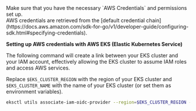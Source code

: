 <Warning>
  Make sure that you have the necessary `AWS Credentials` and permissions set up.<br />
  AWS credentials are retrieved from the [default credential chain](https://docs.aws.amazon.com/sdk-for-go/v1/developer-guide/configuring-sdk.html#specifying-credentials).
</Warning>

**Setting up AWS credentials with AWS EKS (Elastic Kubernetes Service)**

The following command will create a link between your EKS cluster and your IAM account, effectively allowing the EKS cluster to assume IAM roles and access AWS services.

Replace `$EKS_CLUSTER_REGION` with the region of your EKS cluster and `$EKS_CLUSTER_NAME` with the name of your EKS cluster (or set them as environment variables).

```bash
eksctl utils associate-iam-oidc-provider --region=$EKS_CLUSTER_REGION --cluster=$EKS_CLUSTER_NAME --approve
```

